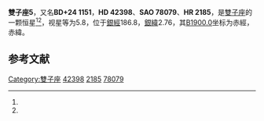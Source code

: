 {{Starbox begin
| name = 雙子座5
}}
{{Starbox observe
| epoch = [[J2000.0|J2000.0]]
| constell = [[雙子座|雙子座]]<ref name=SIMBAD>{{cite web
 | url=http://simbad.u-strasbg.fr/simbad/sim-id?Ident=HR+2185
 | title =Pulsating variable Star
 | publisher=Centre de Données astronomiques de Strasbourg
 | work=SIMBAD
 | accessdate=2012-07-13}}</ref><ref name=DATA>{{cite web
 | url=http://vizier.u-strasbg.fr/viz-bin/VizieR-5?-out.add=.&-source=5050&-corr=PK=HR&-out.max=9999&HR=2185
 | title=VizieR Detailed Page
 | accessdate=2012-07-13
 | archive-date=2016-03-05
 | archive-url=https://web.archive.org/web/20160305075853/http://vizier.u-strasbg.fr/viz-bin/VizieR-5?-out.add=.&-source=5050&-corr=PK=HR&-out.max=9999&HR=2185
 | dead-url=no
 }}</ref>
| 星官 = 
| ra = {{RA|6|11|32.3}}<ref name=SIMBAD /><ref name=DATA />
| dec = {{DEC|+24|25|13}}<ref name=SIMBAD /><ref name=DATA />
| appmag_v = 5.8<ref name=SIMBAD /><ref name=DATA />
}}
{{Starbox character
| class = K0III<ref name=SIMBAD /><ref name=DATA />
| b-v = 1.11<ref name=SIMBAD /><ref name=DATA />
| u-b = <ref name=SIMBAD /><ref name=DATA />
| r-i = <ref name=SIMBAD /><ref name=DATA />
| variable = 
}}
{{Starbox astrometry
| radial_v = 
| prop_mo_ra = 22
| parallax = 
| p_error = 
}}
{{Starbox catalog
| names =BD+24 1151，[[SAO星表|SAO]] 78079，[[HD星表|HD]] 42398，[[HR星表|HR]] 2185}}
{{Starbox reference |Simbad=HR+2185}}
{{Starbox end}}

'''雙子座5'''，又名'''BD+24 1151'''，'''HD 42398'''、'''SAO 78079'''、'''HR 2185'''，是[[雙子座|雙子座]]的一颗恒星<ref name=SIMBAD /><ref name=DATA />，视星等为5.8，位于[[銀道座標系|銀經]]186.8，[[銀道座標系|銀緯]]2.76，其[[B1900.0|B1900.0]]坐标为赤經{{RA|6|5|24.3}}，赤緯{{DEC|+24|2.76|32}}。

== 参考文献 ==
{{reflist}}

{{star-stub}}

{{雙子座恒星}}
[[Category:雙子座|Category:雙子座]]
[[Category:HD和HDE天體|42398]]
[[Category:HR天體|2185]]
[[Category:SAO天體|78079]]